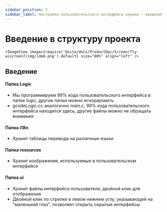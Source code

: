 ```yaml
---
sidebar_position: 7
sidebar_label: Настройка пользовательского интерфейса экрана - введение в структуру проекта
---
```





# Введение в структуру проекта


    <ImageView image={require('@site/docs/ProductDoc/Screen/fly-wiscreen7/img/ide6.png').default} size="80%" align="left" />



## Введение
#### Папка Logic
* Мы программируем 99% кода пользовательского интерфейса в папке logic, другие папки можно игнорировать
* gcodeLogic.cc аналогично main.c,    99% кода пользовательского интерфейса находится здесь, другие файлы можно не обращать внимания

#### Папка i18n
* Хранит таблицы перевода на различные языки

#### Папка resources
* Хранит изображения, используемые в пользовательском интерфейсе

#### Папка ui
* Хранит файлы интерфейса пользователя, двойной клик для отображения
* Двойной клик по стрелке в левом нижнем углу, указывающей на "маленький глаз", позволяет открыть скрытые интерфейсы